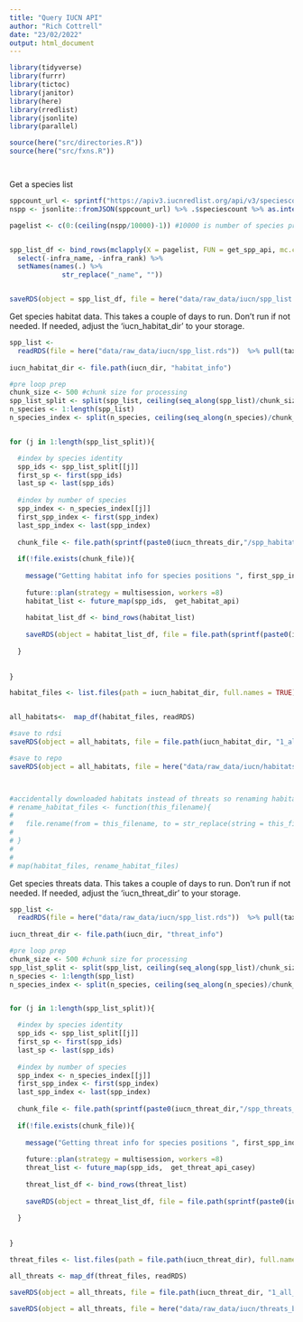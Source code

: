 ```yaml
---
title: "Query IUCN API"
author: "Rich Cottrell"
date: "23/02/2022"
output: html_document
---
```


```r
library(tidyverse)
library(furrr)
library(tictoc)
library(janitor)
library(here)
library(rredlist)
library(jsonlite)
library(parallel)

source(here("src/directories.R"))
source(here("src/fxns.R"))




```

Get a species list
```r


sppcount_url <- sprintf("https://apiv3.iucnredlist.org/api/v3/speciescount?token=%s", api_key)
nspp <- jsonlite::fromJSON(sppcount_url) %>% .$speciescount %>% as.integer()

pagelist <- c(0:(ceiling(nspp/10000)-1)) #10000 is number of species presented per page


spp_list_df <- bind_rows(mclapply(X = pagelist, FUN = get_spp_api, mc.cores = detectCores())) %>% 
  select(-infra_name, -infra_rank) %>% 
  setNames(names(.) %>% 
             str_replace("_name", ""))


saveRDS(object = spp_list_df, file = here("data/raw_data/iucn/spp_list.rds"), compress = TRUE)


```

Get species habitat data. This takes a couple of days to run. Don't run if not needed. If needed, adjust the 'iucn_habitat_dir' to your storage.

```r

spp_list <- 
  readRDS(file = here("data/raw_data/iucn/spp_list.rds"))  %>% pull(taxonid) 
  
iucn_habitat_dir <- file.path(iucn_dir, "habitat_info")

#pre loop prep
chunk_size <- 500 #chunk size for processing
spp_list_split <- split(spp_list, ceiling(seq_along(spp_list)/chunk_size)) #list of species
n_species <- 1:length(spp_list) 
n_species_index <- split(n_species, ceiling(seq_along(n_species)/chunk_size)) #position of species in list


for (j in 1:length(spp_list_split)){

  #index by species identity
  spp_ids <- spp_list_split[[j]]
  first_sp <- first(spp_ids)
  last_sp <- last(spp_ids)
  
  #index by number of species
  spp_index <- n_species_index[[j]]
  first_spp_index <- first(spp_index)
  last_spp_index <- last(spp_index)
  
  chunk_file <- file.path(sprintf(paste0(iucn_threats_dir,"/spp_habitat_%s-%s.rds"), first_spp_index, last_spp_index))
  
  if(!file.exists(chunk_file)){
    
    message("Getting habitat info for species positions ", first_spp_index, "-", last_spp_index)
    
    future::plan(strategy = multisession, workers =8)
    habitat_list <- future_map(spp_ids,  get_habitat_api)
    
    habitat_list_df <- bind_rows(habitat_list)
    
    saveRDS(object = habitat_list_df, file = file.path(sprintf(paste0(iucn_habitat_dir, "/spp_habitats_%s-%s.rds"), first_spp_index, last_spp_index)))
    
  }
  
  
}

habitat_files <- list.files(path = iucn_habitat_dir, full.names = TRUE)


all_habitats<-  map_df(habitat_files, readRDS)

#save to rdsi
saveRDS(object = all_habitats, file = file.path(iucn_habitat_dir, "1_all_habitats.rds"))

#save to repo
saveRDS(object = all_habitats, file = here("data/raw_data/iucn/habitats_by_spp.rds"))



#accidentally downloaded habitats instead of threats so renaming habitat files
# rename_habitat_files <- function(this_filename){
#   
#   file.rename(from = this_filename, to = str_replace(string = this_filename, pattern = "threatss", replacement = "habitat"))
#   
# }
# 
# 
# map(habitat_files, rename_habitat_files)


```


Get species threats data. This takes a couple of days to run. Don't run if not needed. If needed, adjust the 'iucn_threat_dir' to your storage.

```r

spp_list <- 
  readRDS(file = here("data/raw_data/iucn/spp_list.rds"))  %>% pull(taxonid) 
  
iucn_threat_dir <- file.path(iucn_dir, "threat_info")

#pre loop prep
chunk_size <- 500 #chunk size for processing
spp_list_split <- split(spp_list, ceiling(seq_along(spp_list)/chunk_size)) #list of species
n_species <- 1:length(spp_list) 
n_species_index <- split(n_species, ceiling(seq_along(n_species)/chunk_size)) #position of species in list


for (j in 1:length(spp_list_split)){

  #index by species identity
  spp_ids <- spp_list_split[[j]]
  first_sp <- first(spp_ids)
  last_sp <- last(spp_ids)
  
  #index by number of species
  spp_index <- n_species_index[[j]]
  first_spp_index <- first(spp_index)
  last_spp_index <- last(spp_index)
  
  chunk_file <- file.path(sprintf(paste0(iucn_threat_dir,"/spp_threats_%s-%s.rds"), first_spp_index, last_spp_index))
  
  if(!file.exists(chunk_file)){
    
    message("Getting threat info for species positions ", first_spp_index, "-", last_spp_index)
    
    future::plan(strategy = multisession, workers =8)
    threat_list <- future_map(spp_ids,  get_threat_api_casey)
    
    threat_list_df <- bind_rows(threat_list)
    
    saveRDS(object = threat_list_df, file = file.path(sprintf(paste0(iucn_threat_dir, "/spp_threats_%s-%s.rds"), first_spp_index, last_spp_index)))
    
  }
  
  
}

threat_files <- list.files(path = file.path(iucn_threat_dir), full.names = TRUE)

all_threats <- map_df(threat_files, readRDS)

saveRDS(object = all_threats, file = file.path(iucn_threat_dir, "1_all_threats.rds"))

saveRDS(object = all_threats, file = here("data/raw_data/iucn/threats_by_spp.rds"))


```

